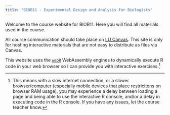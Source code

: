 ```yaml
---
title: "BIOB11 - Experimental Design and Analysis for Biologists"
---
```


Welcome to the course website for BIOB11. Here you will find all materials used in the course.

All course communication should take place on [LU Canvas](https://canvas.education.lu.se/courses/33414). This site is only for hosting interactive materials that are not easy to distribute as files via Canvas.

This website uses the [`webR`](https://docs.r-wasm.org/webr/latest/) WebAssembly engines to dynamically execute R code in your web browser so I can provide you with interactive exercises.^[This means with a slow internet connection, or a slower browser/computer (especially mobile devices that place restricitons on browser RAM usage), you may experience a delay between loading a page and being able to use the interactive R console, and/or a delay in executing code in the R console. If you have any issues, let the course teacher know.]